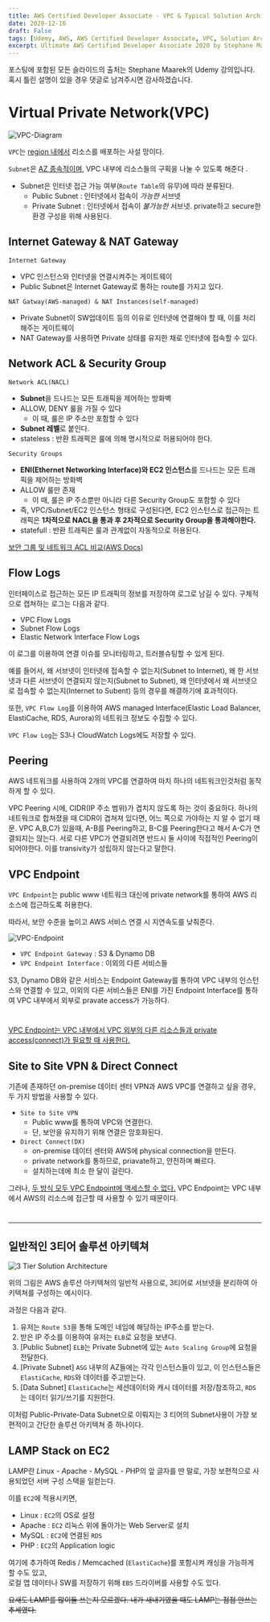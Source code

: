 ```yaml
---
title: AWS Certified Developer Associate - VPC & Typical Solution Architecture
date: 2020-12-16
draft: False
tags: [Udemy, AWS, AWS Certified Developer Associate, VPC, Solution Archiecture]
excerpt: Ultimate AWS Certified Developer Associate 2020 by Stephane Maarek
---
```


포스팅에 포함된 모든 슬라이드의 출처는 Stephane Maarek의 Udemy 강의입니다. 혹시 틀린 설명이 있을 경우 댓글로 남겨주시면 감사하겠습니다.

# Virtual Private Network(VPC)

![VPC-Diagram](./images/VPC_Diagram.png)

`VPC`는 <U>region 내에서</U> 리소스를 배포하는 사설 망이다.

`Subnet`은 <U>AZ 종속적이며</U>, VPC 내부에 리소스들의 구획을 나눌 수 있도록 해준다 .

- Subnet은 인터넷 접근 가능 여부(`Route Table`의 유무)에 따라 분류된다.
  - Public Subnet : 인터넷에서 접속이 _가능한_ 서브넷
  - Private Subnet : 인터넷에서 접속이 _불가능한_ 서브넷. private하고 secure한 환경 구성을 위해 사용된다.

## Internet Gateway & NAT Gateway

`Internet Gateway`

- VPC 인스턴스와 인터넷을 연결시켜주는 게이트웨이
- Public Subnet은 Internet Gateway로 통하는 route를 가지고 있다.

`NAT Gatway(AWS-managed) & NAT Instances(self-managed)`

- Private Subnet이 SW업데이트 등의 이유로 인터넷에 연결해야 할 때, 이를 처리해주는 게이트웨이
- NAT Gateway를 사용하면 Private 상태를 유지한 채로 인터넷에 접속할 수 있다.

## Network ACL & Security Group

`Network ACL(NACL)`

- **Subnet**을 드나드는 모든 트래픽을 제어하는 방화벽
- ALLOW, DENY 룰을 가질 수 있다
  - 이 때, 룰은 IP 주소만 포함할 수 있다
- **Subnet 레벨**로 붙인다.
- stateless : 반환 트래픽은 룰에 의해 명시적으로 허용되어야 한다.

`Security Groups`

- **ENI(Ethernet Networking Interface)와 EC2 인스턴스**를 드나드는 모든 트래픽을 제어하는 방화벽
- ALLOW 룰만 존재
  - 이 때, 룰은 IP 주소뿐만 아니라 다른 Security Group도 포함할 수 있다
- 즉, VPC/Subnet/EC2 인스턴스 형태로 구성된다면, EC2 인스턴스로 접근하는 트래픽은 **1차적으로 NACL을 통과 후 2차적으로 Security Group을 통과해야한다.**
- statefull : 반환 트래픽은 룰과 관계없이 자동적으로 허용된다.

[보안 그룹 및 네트워크 ACL 비교(AWS Docs)](https://docs.aws.amazon.com/ko_kr/vpc/latest/userguide/VPC_Security.html#VPC_Security_Comparison)

## Flow Logs

인터페이스로 접근하는 모든 IP 트래픽의 정보를 저장하여 로그로 남길 수 있다.
구체적으로 캡쳐하는 로그는 다음과 같다.

- VPC Flow Logs
- Subnet Flow Logs
- Elastic Network Interface Flow Logs

이 로그를 이용하여 연결 이슈를 모니터링하고, 트러블슈팅할 수 있게 된다.

예를 들어서, 왜 서브넷이 인터넷에 접속할 수 없는지(Subnet to Internet),
왜 한 서브넷과 다른 서브넷이 연결되지 않는지(Subnet to Subnet),
왜 인터넷에서 왜 서브넷으로 접속할 수 없는지(Internet to Subent) 등의 경우를 해결하기에 효과적이다.

또한, `VPC Flow Log`를 이용하여 AWS managed Interface(Elastic Load Balancer, ElastiCache, RDS, Aurora)의 네트워크 정보도 수집할 수 있다.

`VPC Flow Log`는 S3나 CloudWatch Logs에도 저장할 수 있다.

## Peering

AWS 네트워크를 사용하여 2개의 VPC를 연결하여 마치 하나의 네트워크인것처럼 동작하게 할 수 있다.

<Warning>
  VPC Peering 시에, CIDR(IP 주소 범위)가 겹치지 않도록 하는 것이 중요하다.
  하나의 네트워크로 합쳐졌을 때 CIDR이 겹쳐져 있다면, 어느 쪽으로 가야하는 지 알
  수 없기 때문.
</Warning>
<Warning>
  VPC A,B,C가 있을때, A-B를 Peering하고, B-C를 Peering한다고 해서 A-C가
  연결되지는 않는다. 서로 다른 VPC가 연결되려면 반드시 둘 사이에 직접적인
  Peering이 되어야한다. 이를 transivity가 성립하지 않는다고 말한다.
</Warning>

## VPC Endpoint

`VPC Endpoint`는 public www 네트워크 대신에 private network를 통하여 AWS 리소스에 접근하도록 허용한다.

따라서, 보안 수준을 높이고 AWS 서비스 연결 시 지연속도를 낮춰준다.

![VPC-Endpoint](./images/VPC-Endpoint.png)

- `VPC Endpoint Gateway` : S3 & Dynamo DB
- `VPC Endpoint Interface` : 이외의 다른 서비스들

S3, Dynamo DB와 같은 서비스는 Endpoint Gateway를 통하여 VPC 내부의 인스턴스와 연결할 수 있고,
이외의 다른 서비스들은 ENI를 가진 Endpoint Interface를 통하여 VPC 내부에서 외부로 pravate access가 가능하다.

#

<U>
  VPC Endpoint는 VPC 내부에서 VPC 외부의 다른 리소스들과 private
  access(connect)가 필요할 때 사용한다.
</U>

## Site to Site VPN & Direct Connect

기존에 존재하던 on-premise 데이터 센터 VPN과 AWS VPC를 연결하고 싶을 경우, 두 가지 방법을 사용할 수 있다.

- `Site to Site VPN`
  - Public www를 통하여 VPC와 연결한다.
  - 단, 보안을 유지하기 위해 연결은 암호화된다.
- `Direct Connect(DX)`
  - on-premise 데이터 센터와 AWS에 physical connection을 만든다.
  - private network를 통하므로, priavate하고, 안전하며 빠르다.
  - 설치하는데에 최소 한 달이 걸린다.

그러나, <U>두 방식 모두 VPC Endpoint에 액세스할 수 없다.</U>
VPC Endpoint는 VPC 내부에서 AWS의 리소스에 접근할 때 사용할 수 있기 때문이다.

#

---

## 일반적인 3티어 솔루션 아키텍쳐

![3 Tier Solution Architecture](./images/3-Tier-Solution-Architecture.png)

위의 그림은 AWS 솔루션 아키텍쳐의 일반적 사용으로, 3티어로 서브넷을 분리하여 아키텍쳐를 구성하는 예시이다.

과정은 다음과 같다.

1. 유저는 `Route 53`을 통해 도메인 네임에 해당하는 IP주소를 받는다.
2. 받은 IP 주소를 이용하여 유저는 `ELB`로 요청을 보낸다.
3. [Public Subnet] `ELB`는 Private Subnet에 있는 `Auto Scaling Group`에 요청을 전달한다.
4. [Private Subnet] `ASG` 내부의 AZ들에는 각각 인스턴스들이 있고, 이 인스턴스들은 `ElastiCache`, `RDS`와 데이터를 주고받는다.
5. [Data Subnet] `ElastiCache`는 세션데이터와 캐시 데이터를 저장/참조하고, `RDS`는 데이터 읽기/쓰기를 지원한다.

이처럼 Public-Private-Data Subnet으로 이뤄지는 3 티어의 Subnet사용이 가장 보편적이고 간단한 솔루션 아키텍쳐 중 하나이다.

## LAMP Stack on EC2

LAMP란 *L*inux - *A*pache - *M*ySQL - *P*HP의 앞 글자를 딴 말로, 가장 보편적으로 사용되었던 서버 구성 스택을 일컫는다.

이를 `EC2`에 적용시키면,

- Linux : `EC2`의 OS로 설정
- Apache : `EC2` 리눅스 위에 돌아가는 Web Server로 설치
- MySQL : `EC2`에 연결된 `RDS`
- PHP : `EC2`의 Application logic

여기에 추가하여 Redis / Memcached (`ElastiCache`)를 포함시켜 캐싱을 가능하게 할 수도 있고,  
로컬 앱 데이터나 SW를 저장하기 위해 `EBS` 드라이버를 사용할 수도 있다.

~~요새도 LAMP를 많이들 쓰는지 모르겠다. 내가 새내기였을 때도 LAMP는 점점 안쓰는 추세였다.~~

